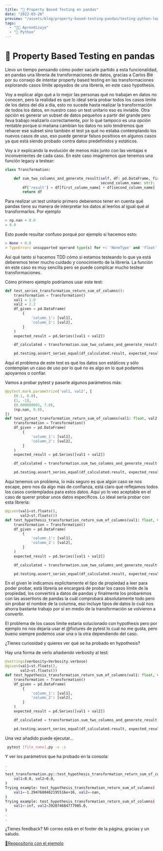 ```yaml
---
title: "🐍 Property Based Testing en pandas"
date: "2022-03-26"
preview: "/assets/blog/property-based-testing-pandas/testing-python-logo.png"
tags:
  - "👨‍💻 Aprendizaje"
  - "🐍 Python"
---
```


# 🐍 Property Based Testing en pandas

Llevo un tiempo pensando cómo poder sacarle partido a esta funcionalidad, en
pandas una librería de transformaciones de datos, gracias a Carlos Blé por su
consejo de intentar property based testing en las transformaciones explorando
casos límite apoyados de una librería, en este caso hypothesis.

Voy a explicar algo qué a lo mejor las personas qué no trabajan en datos no
conocen, pero la realidad es que lo ideal sería probar todos los casos límite de
los datos del día a día, esto no sucede hasta realizar la transformación de
todos los datos, en nuestro caso un test unitario eso es inviable. Otra opción
es generar un subset de datos pequeños a partir del grande pero lleva trabajo
realizarlo correctamente, por lo qué tampoco es una opción rentable porque si
mañana cambian los datos no solo tendremos que rehacer ese subset sino también
el test ya qué no estaba contemplando los nuevos casos de uso, eso puede generar
falsos positivos en algunos casos ya que está siendo probado contra datos
predefinidos y estáticos.

Voy a ir explicando la evolución de menos más junto con las ventajas e
inconvenientes de cada caso. En este caso imaginemos que tenemos una función
legacy a testear:

```python
class Transformation:

    def sum_two_columns_and_generate_result(self, df: pd.DataFrame, first_column_name: str,
                                            second_column_name: str):
        df['result'] = df[first_column_name] + df[second_column_name]
        return df
```

Para realizar un test unitario primero deberemos tener en cuenta qué pandas
tiene su manera de interpretar los datos al leerlos al igual qué al
transformarlos. Por ejemplo

```python
> np.nan + 0.0
> 0.0
```

Esto puede resultar confuso porqué por ejemplo si hacemos esto:

```python
> None + 0.0
> TypeError: unsupported operand type(s) for +: 'NoneType' and 'float'
```

Así qué tanto si hacemos TDD cómo si estamos testeando lo que ya está deberemos
tener mucho cuidado y conocimiento de la librería. La función en este caso es
muy sencilla pero se puede complicar mucho testear transformaciones.

Cómo primero ejemplo podríamos usar este test:

```python
def test_series_transformation_return_sum_of_columns():
    transformation = Transformation()
    val1 = 1.0
    val2 = 2.2
    df_given = pd.DataFrame(
        {
            'column_1': [val1],
            'column_2': [val2],
        }
    )
    expected_result = pd.Series([val1 + val2])

    df_calculated = transformation.sum_two_columns_and_generate_result(df_given, 'column_1', 'column_2')

    pd.testing.assert_series_equal(df_calculated.result, expected_result, check_names=False)
```

Aquí el problema de este test es qué los datos son estáticos y sólo contemplan
un caso de uso por lo qué no es algo en lo qué podamos apoyarnos o confiar.

Vamos a probar pytest y pasarle algunos parámetros más:

```python
@pytest.mark.parametrize('val1, val2', [
    (0.1, 0.0),
    (1, -1),
    (0.000000001, 7.0),
    (np.nan, 0.0),
])
def test_pytest_transformation_return_sum_of_columns(val1: float, val2: float):
    transformation = Transformation()
    df_given = pd.DataFrame(
        {
            'column_1': [val1],
            'column_2': [val2],
        }
    )
    expected_result = pd.Series([val1 + val2])

    df_calculated = transformation.sum_two_columns_and_generate_result(df_given, 'column_1', 'column_2')

    pd.testing.assert_series_equal(df_calculated.result, expected_result, check_names=False)
```

Aquí tenemos un problema, lo más seguro es que algún caso se nos escape, pero
nos da algo más de confianza, está claro qué reflejamos todos los casos
contemplados para estos datos. Aquí yo lo veo aceptable en el caso de querer
probar unos datos específicos. Lo ideal sería probar con esta librería:

```python
@given(val1=st.floats(),
       val2=st.floats())
def test_hypothesis_transformation_return_sum_of_columns(val1: float, val2: float):
    transformation = Transformation()
    df_given = pd.DataFrame(
        {
            'column_1': [val1],
            'column_2': [val2],
        }
    )
    expected_result = pd.Series([val1 + val2])

    df_calculated = transformation.sum_two_columns_and_generate_result(df_given, 'column_1', 'column_2')

    pd.testing.assert_series_equal(df_calculated.result, expected_result, check_names=False)
```

En el given le indicamos explícitamente el tipo de propiedad a leer para poder
probar, está librería se encargará de probar los casos límite de la propiedad,
los convertirá a datos de pandas y finalmente los probaremos con las assertions
de pandas la cuál comprobará absolutamente todo pero sin probar el nombre de la
columna, eso incluye tipos de datos lo cuál nos ahorra bastante trabajo por si
en medio de la transformación se volvieron a convertir.

El problema de los casos límite estaría solucionado con hypothesis pero por
ejemplo no nos dejaría usar el @fixtures de pytest lo cual no me gusta, pero
bueno siempre podemos usar una o la otra dependiendo del caso.

¿Tienes curiosidad y quieres ver qué se ha probado en hypothesis?

Hay una forma de verlo añadiendo verbosity al test:

```python
@settings(verbosity=Verbosity.verbose)
@given(val1=st.floats(),
       val2=st.floats())
def test_hypothesis_transformation_return_sum_of_columns(val1: float, val2: float):
    transformation = Transformation()
    df_given = pd.DataFrame(
        {
            'column_1': [val1],
            'column_2': [val2],
        }
    )
    expected_result = pd.Series([val1 + val2])

    df_calculated = transformation.sum_two_columns_and_generate_result(df_given, 'column_1', 'column_2')

    pd.testing.assert_series_equal(df_calculated.result, expected_result, check_names=False)
```

Una vez añadido puede ejecutar...

```bash
 pytest [file_name].py -v -s
```

Y ver los parámetros que ha probado en la consola:

```bash
.
.
test_transformation.py::test_hypothesis_transformation_return_sum_of_columns Trying example: test_hypothesis_transformation_return_sum_of_columns(
    val1=0.0, val2=0.0,
)
Trying example: test_hypothesis_transformation_return_sum_of_columns(
    val1=-1.2947680462195516e+16, val2=-nan,
)
Trying example: test_hypothesis_transformation_return_sum_of_columns(
    val1=-inf, val2=392874684777985.0,
)
.
.
```

¿Tienes feedback? Mi correo está en el footer de la página, gracias y un saludo.

[📁Reopositorio con el ejemplo](https://github.com/Wolfremium13/property-based-testing-in-pandas)

